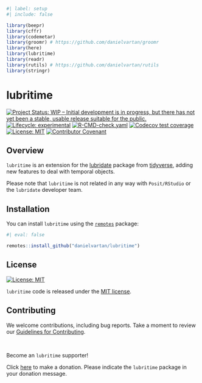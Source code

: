 ```r
#| label: setup
#| include: false

library(beepr)
library(cffr)
library(codemetar)
library(groomr) # https://github.com/danielvartan/groomr
library(here)
library(lubritime)
library(readr)
library(rutils) # https://github.com/danielvartan/rutils
library(stringr)
```

# lubritime

<!-- badges: start -->
[![Project Status: WIP – Initial development is in progress, but there has not yet been a stable, usable release suitable for the public.](https://www.repostatus.org/badges/latest/wip.svg)](https://www.repostatus.org/#wip)
[![Lifecycle: experimental](https://img.shields.io/badge/lifecycle-experimental-orange.svg)](https://lifecycle.r-lib.org/articles/stages.html#experimental)
[![R-CMD-check.yaml](https://github.com/danielvartan/lubritime/actions/workflows/check-standard.yaml/badge.svg)](https://github.com/danielvartan/lubritime/actions/workflows/check-standard.yaml)
[![Codecov test coverage](https://codecov.io/gh/danielvartan/lubritime/branch/main/graph/badge.svg)](https://app.codecov.io/gh/danielvartan/lubritime?branch=main)
[![License: MIT](https://img.shields.io/badge/license-MIT-green)](https://choosealicense.com/licenses/mit/)
[![Contributor Covenant](https://img.shields.io/badge/Contributor%20Covenant-2.1-4baaaa.svg)](CODE_OF_CONDUCT.md)
<!-- badges: end -->

## Overview

`lubritime` is an extension for the [lubridate](https://github.com/tidyverse/lubridate) package from [tidyverse](https://www.tidyverse.org/), adding new features to deal with temporal objects.

Please note that `lubritime` is not related in any way with `Posit/RStudio` or the `lubridate` developer team.

## Installation

You can install `lubritime` using the [`remotes`](https://github.com/r-lib/remotes) package:

``` r
#| eval: false

remotes::install_github("danielvartan/lubritime")
```

## License

[![License:
MIT](https://img.shields.io/badge/license-MIT-green)](https://opensource.org/license/mit/)

`lubritime` code is released under the [MIT license](https://opensource.org/license/mit/).

## Contributing

We welcome contributions, including bug reports. Take a moment to review our [Guidelines for Contributing](https://danielvartan.github.io/lubritime/CONTRIBUTING.html).

<br>

Become an `lubritime` supporter!

Click [here](https://github.com/sponsors/danielvartan) to make a donation. Please indicate the `lubritime` package in your donation message.
